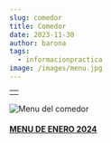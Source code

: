 ```yaml
---
slug: comedor
title: Comedor
date: 2023-11-30
author: barona
tags:
  - informacionpractica
image: /images/menu.jpg
---
```

|     |
| --- |
|     |

![Menu del comedor](/images/menu.jpg "Menu mensual del comedor")

#### [M﻿ENU DE ENERO 2024](docs/MENU_BASAL_PRIMER_MARQUES_FEBRERO_2024.pdf)